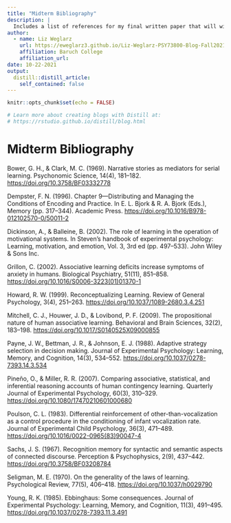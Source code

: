 ```yaml
---
title: "Midterm Bibliography"
description: |
  Includes a list of references for my final written paper that will will a textbook-style chapter about human learning. 
author:
  - name: Liz Weglarz
    url: https://eweglarz3.github.io/Liz-Weglarz-PSY73800-Blog-Fall2021/
    affiliation: Baruch College
    affiliation_url: 
date: 10-22-2021
output:
  distill::distill_article:
    self_contained: false
---
```


```r
knitr::opts_chunk$set(echo = FALSE)

# Learn more about creating blogs with Distill at:
# https://rstudio.github.io/distill/blog.html

```


# Midterm Bibliography


Bower, G. H., & Clark, M. C. (1969). Narrative stories as mediators for serial learning. Psychonomic Science, 14(4), 181–182. <https://doi.org/10.3758/BF03332778>


Dempster, F. N. (1996). Chapter 9—Distributing and Managing the Conditions of Encoding and Practice. In E. L. Bjork & R. A. Bjork (Eds.), Memory (pp. 317–344). Academic Press. <https://doi.org/10.1016/B978-012102570-0/50011-2>


Dickinson, A., & Balleine, B. (2002). The role of learning in the operation of motivational systems. In Steven’s handbook of experimental psychology: Learning, motivation, and emotion, Vol. 3, 3rd ed (pp. 497–533). John Wiley & Sons Inc.


Grillon, C. (2002). Associative learning deficits increase symptoms of anxiety in humans. Biological Psychiatry, 51(11), 851–858. <https://doi.org/10.1016/S0006-3223(01)01370-1>


Howard, R. W. (1999). Reconceptualizing Learning. Review of General Psychology, 3(4), 251–263. <https://doi.org/10.1037/1089-2680.3.4.251>


Mitchell, C. J., Houwer, J. D., & Lovibond, P. F. (2009). The propositional nature of human associative learning. Behavioral and Brain Sciences, 32(2), 183–198. <https://doi.org/10.1017/S0140525X09000855>


Payne, J. W., Bettman, J. R., & Johnson, E. J. (1988). Adaptive strategy selection in decision making. Journal of Experimental Psychology: Learning, Memory, and Cognition, 14(3), 534–552. <https://doi.org/10.1037/0278-7393.14.3.534>


Pineño, O., & Miller, R. R. (2007). Comparing associative, statistical, and inferential reasoning accounts of human contingency learning. Quarterly Journal of Experimental Psychology, 60(3), 310–329. <https://doi.org/10.1080/17470210601000680>


Poulson, C. L. (1983). Differential reinforcement of other-than-vocalization as a control procedure in the conditioning of infant vocalization rate. Journal of Experimental Child Psychology, 36(3), 471–489. <https://doi.org/10.1016/0022-0965(83)90047-4>


Sachs, J. S. (1967). Recognition memory for syntactic and semantic aspects of connected discourse. Perception & Psychophysics, 2(9), 437–442. <https://doi.org/10.3758/BF03208784>


Seligman, M. E. (1970). On the generality of the laws of learning. Psychological Review, 77(5), 406–418. <https://doi.org/10.1037/h0029790>


Young, R. K. (1985). Ebbinghaus: Some consequences. Journal of Experimental Psychology: Learning, Memory, and Cognition, 11(3), 491–495. <https://doi.org/10.1037/0278-7393.11.3.491>






